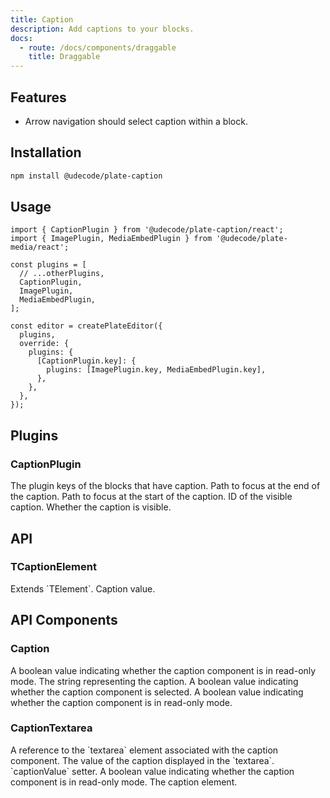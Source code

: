 ```yaml
---
title: Caption
description: Add captions to your blocks.
docs:
  - route: /docs/components/draggable
    title: Draggable
---
```


<ComponentPreview name="demo" id="media" />

<PackageInfo>

## Features

- Arrow navigation should select caption within a block.

</PackageInfo>

## Installation

```bash
npm install @udecode/plate-caption
```

## Usage

```tsx
import { CaptionPlugin } from '@udecode/plate-caption/react';
import { ImagePlugin, MediaEmbedPlugin } from '@udecode/plate-media/react';

const plugins = [
  // ...otherPlugins,
  CaptionPlugin,
  ImagePlugin,
  MediaEmbedPlugin,
];

const editor = createPlateEditor({
  plugins,
  override: {
    plugins: {
      [CaptionPlugin.key]: {
        plugins: [ImagePlugin.key, MediaEmbedPlugin.key],
      },
    },
  },
});
```

## Plugins

### CaptionPlugin

<APIOptions>
  <APIItem name="plugins" type="string[]" required>
    The plugin keys of the blocks that have caption.
  </APIItem>
  <APIItem name="focusEndPath" type="Path" optional>
    Path to focus at the end of the caption.
  </APIItem>
  <APIItem name="focusStartPath" type="Path" optional>
    Path to focus at the start of the caption.
  </APIItem>
  <APIItem name="visibleId" type="string" optional>
    ID of the visible caption.
  </APIItem>
  <APIItem name="isVisible" type="boolean" optional>
    Whether the caption is visible.
  </APIItem>
</APIOptions>

## API

### TCaptionElement

<APIAttributes>
Extends `TElement`.

<APIItem name="caption" type="TDescendant[]" optional>
Caption value.
</APIItem>
</APIAttributes>

## API Components

### Caption

<APIProps>
  <APIItem name="options" type="object" optional>
    <APISubList>
      <APISubListItem parent="options" name="readOnly" type="boolean" optional>
        A boolean value indicating whether the caption component is in read-only
        mode.
      </APISubListItem>
    </APISubList>
  </APIItem>
  <APIItem name="state" type="object" optional>
    <APISubList>
      <APISubListItem
        parent="state"
        name="captionString"
        type="string"
        optional
      >
        The string representing the caption.
      </APISubListItem>
      <APISubListItem parent="state" name="selected" type="boolean" optional>
        A boolean value indicating whether the caption component is selected.
      </APISubListItem>
      <APISubListItem parent="state" name="readOnly" type="boolean" optional>
        A boolean value indicating whether the caption component is in read-only
        mode.
      </APISubListItem>
    </APISubList>
  </APIItem>
</APIProps>

### CaptionTextarea

<APIProps>
  <APIItem name="state">
    <APISubList>
      <APISubListItem parent="state" name="textareaRef" type="Ref">
        A reference to the `textarea` element associated with the caption
        component.
      </APISubListItem>
      <APISubListItem
        parent="state"
        name="captionValue"
        type="TextareaAutosizeProps['value']"
      >
        The value of the caption displayed in the `textarea`.
      </APISubListItem>
      <APISubListItem
        parent="state"
        name="setCaptionValue"
        type="(value: TextareaAutosizeProps['value']) => void"
      >
        `captionValue` setter.
      </APISubListItem>
      <APISubListItem parent="state" name="readOnly" type="boolean">
        A boolean value indicating whether the caption component is in read-only
        mode.
      </APISubListItem>
      <APISubListItem parent="state" name="element" type="TCaptionElement">
        The caption element.
      </APISubListItem>
    </APISubList>
  </APIItem>
</APIProps>